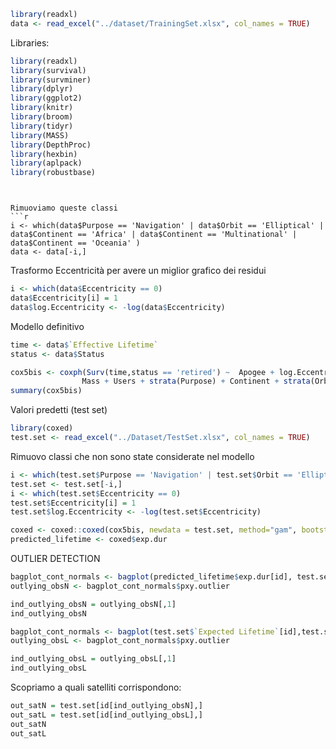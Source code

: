 
```r
library(readxl)
data <- read_excel("../dataset/TrainingSet.xlsx", col_names = TRUE)
```

Libraries:
```r
library(readxl)
library(survival)
library(survminer)
library(dplyr) 
library(ggplot2)
library(knitr)
library(broom)
library(tidyr)
library(MASS)
library(DepthProc)
library(hexbin)
library(aplpack)
library(robustbase)
```
```


Rimuoviamo queste classi
```r
i <- which(data$Purpose == 'Navigation' | data$Orbit == 'Elliptical' | data$Continent == 'Africa' | data$Continent == 'Multinational' | data$Continent == 'Oceania' )
data <- data[-i,]
```


Trasformo Eccentricità per avere un miglior grafico dei residui
```r
i <- which(data$Eccentricity == 0)
data$Eccentricity[i] = 1
data$log.Eccentricity <- -log(data$Eccentricity)
```


Modello definitivo
```r
time <- data$`Effective Lifetime`
status <- data$Status

cox5bis <- coxph(Surv(time,status == 'retired') ~  Apogee + log.Eccentricity   +
                Mass + Users + strata(Purpose) + Continent + strata(Orbit), data = data)
summary(cox5bis)
```

Valori predetti (test set)
```r
library(coxed)
test.set <- read_excel("../Dataset/TestSet.xlsx", col_names = TRUE)
```
Rimuovo classi che non sono state considerate nel modello

```r
i <- which(test.set$Purpose == 'Navigation' | test.set$Orbit == 'Elliptical' | test.set$Continent == 'Africa' | test.set$Continent == 'Multinational' | test.set$Continent == 'Oceania' )
test.set <- test.set[-i,]
i <- which(test.set$Eccentricity == 0)
test.set$Eccentricity[i] = 1
test.set$log.Eccentricity <- -log(test.set$Eccentricity)
```


```r
coxed <- coxed::coxed(cox5bis, newdata = test.set, method="gam", bootstrap = TRUE, B=750)
predicted_lifetime <- coxed$exp.dur
```


OUTLIER DETECTION


```r
bagplot_cont_normals <- bagplot(predicted_lifetime$exp.dur[id], test.set$`Effective Lifetime`[id])
outlying_obsN <- bagplot_cont_normals$pxy.outlier

ind_outlying_obsN = outlying_obsN[,1]
ind_outlying_obsN
```


```r
bagplot_cont_normals <- bagplot(test.set$`Expected Lifetime`[id],test.set$`Effective Lifetime`[id] )
outlying_obsL <- bagplot_cont_normals$pxy.outlier

ind_outlying_obsL = outlying_obsL[,1] 
ind_outlying_obsL
```


Scopriamo a quali satelliti corrispondono:
```r
out_satN = test.set[id[ind_outlying_obsN],]
out_satL = test.set[id[ind_outlying_obsL],]
out_satN
out_satL
```








